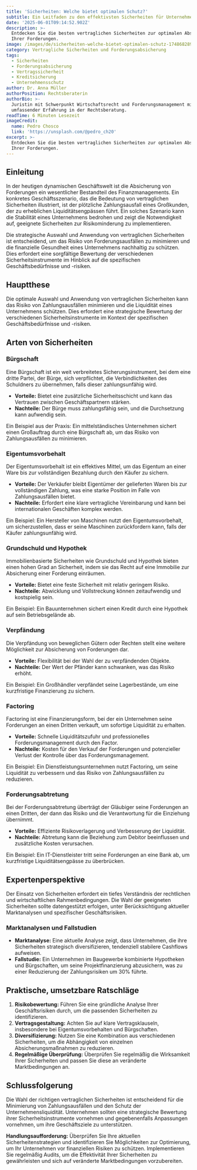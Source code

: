 ```yaml
---
title: 'Sicherheiten: Welche bietet optimalen Schutz?'
subtitle: Ein Leitfaden zu den effektivsten Sicherheiten für Unternehmen
date: '2025-06-01T09:14:52.902Z'
description: >-
  Entdecken Sie die besten vertraglichen Sicherheiten zur optimalen Absicherung
  Ihrer Forderungen.
image: /images/de/sicherheiten-welche-bietet-optimalen-schutz-1748682892651.jpg
category: Vertragliche Sicherheiten und Forderungsabsicherung
tags:
  - Sicherheiten
  - Forderungsabsicherung
  - Vertragssicherheit
  - Kreditsicherung
  - Unternehmensschutz
author: Dr. Anna Müller
authorPosition: Rechtsberaterin
authorBio: >-
  Juristin mit Schwerpunkt Wirtschaftsrecht und Forderungsmanagement mit
  umfassender Erfahrung in der Rechtsberatung.
readTime: 6 Minuten Lesezeit
imageCredit:
  name: Pedro Chosco
  link: 'https://unsplash.com/@pedro_ch20'
excerpt: >-
  Entdecken Sie die besten vertraglichen Sicherheiten zur optimalen Absicherung
  Ihrer Forderungen.
---
```

## Einleitung

In der heutigen dynamischen Geschäftswelt ist die Absicherung von Forderungen ein wesentlicher Bestandteil des Finanzmanagements. Ein konkretes Geschäftsszenario, das die Bedeutung von vertraglichen Sicherheiten illustriert, ist der plötzliche Zahlungsausfall eines Großkunden, der zu erheblichen Liquiditätsengpässen führt. Ein solches Szenario kann die Stabilität eines Unternehmens bedrohen und zeigt die Notwendigkeit auf, geeignete Sicherheiten zur Risikominderung zu implementieren.

Die strategische Auswahl und Anwendung von vertraglichen Sicherheiten ist entscheidend, um das Risiko von Forderungsausfällen zu minimieren und die finanzielle Gesundheit eines Unternehmens nachhaltig zu schützen. Dies erfordert eine sorgfältige Bewertung der verschiedenen Sicherheitsinstrumente im Hinblick auf die spezifischen Geschäftsbedürfnisse und -risiken.

## Hauptthese

Die optimale Auswahl und Anwendung von vertraglichen Sicherheiten kann das Risiko von Zahlungsausfällen minimieren und die Liquidität eines Unternehmens schützen. Dies erfordert eine strategische Bewertung der verschiedenen Sicherheitsinstrumente im Kontext der spezifischen Geschäftsbedürfnisse und -risiken.

## Arten von Sicherheiten

### Bürgschaft

Eine Bürgschaft ist ein weit verbreitetes Sicherungsinstrument, bei dem eine dritte Partei, der Bürge, sich verpflichtet, die Verbindlichkeiten des Schuldners zu übernehmen, falls dieser zahlungsunfähig wird. 

- **Vorteile:** Bietet eine zusätzliche Sicherheitsschicht und kann das Vertrauen zwischen Geschäftspartnern stärken.
- **Nachteile:** Der Bürge muss zahlungsfähig sein, und die Durchsetzung kann aufwendig sein.

Ein Beispiel aus der Praxis: Ein mittelständisches Unternehmen sichert einen Großauftrag durch eine Bürgschaft ab, um das Risiko von Zahlungsausfällen zu minimieren.

### Eigentumsvorbehalt

Der Eigentumsvorbehalt ist ein effektives Mittel, um das Eigentum an einer Ware bis zur vollständigen Bezahlung durch den Käufer zu sichern.

- **Vorteile:** Der Verkäufer bleibt Eigentümer der gelieferten Waren bis zur vollständigen Zahlung, was eine starke Position im Falle von Zahlungsausfällen bietet.
- **Nachteile:** Erfordert eine klare vertragliche Vereinbarung und kann bei internationalen Geschäften komplex werden.

Ein Beispiel: Ein Hersteller von Maschinen nutzt den Eigentumsvorbehalt, um sicherzustellen, dass er seine Maschinen zurückfordern kann, falls der Käufer zahlungsunfähig wird.

### Grundschuld und Hypothek

Immobilienbasierte Sicherheiten wie Grundschuld und Hypothek bieten einen hohen Grad an Sicherheit, indem sie das Recht auf eine Immobilie zur Absicherung einer Forderung einräumen.

- **Vorteile:** Bietet eine feste Sicherheit mit relativ geringem Risiko.
- **Nachteile:** Abwicklung und Vollstreckung können zeitaufwendig und kostspielig sein.

Ein Beispiel: Ein Bauunternehmen sichert einen Kredit durch eine Hypothek auf sein Betriebsgelände ab.

### Verpfändung

Die Verpfändung von beweglichen Gütern oder Rechten stellt eine weitere Möglichkeit zur Absicherung von Forderungen dar.

- **Vorteile:** Flexibilität bei der Wahl der zu verpfändenden Objekte.
- **Nachteile:** Der Wert der Pfänder kann schwanken, was das Risiko erhöht.

Ein Beispiel: Ein Großhändler verpfändet seine Lagerbestände, um eine kurzfristige Finanzierung zu sichern.

### Factoring

Factoring ist eine Finanzierungsform, bei der ein Unternehmen seine Forderungen an einen Dritten verkauft, um sofortige Liquidität zu erhalten.

- **Vorteile:** Schnelle Liquiditätszufuhr und professionelles Forderungsmanagement durch den Factor.
- **Nachteile:** Kosten für den Verkauf der Forderungen und potenzieller Verlust der Kontrolle über das Forderungsmanagement.

Ein Beispiel: Ein Dienstleistungsunternehmen nutzt Factoring, um seine Liquidität zu verbessern und das Risiko von Zahlungsausfällen zu reduzieren.

### Forderungsabtretung

Bei der Forderungsabtretung überträgt der Gläubiger seine Forderungen an einen Dritten, der dann das Risiko und die Verantwortung für die Einziehung übernimmt.

- **Vorteile:** Effiziente Risikoverlagerung und Verbesserung der Liquidität.
- **Nachteile:** Abtretung kann die Beziehung zum Debitor beeinflussen und zusätzliche Kosten verursachen.

Ein Beispiel: Ein IT-Dienstleister tritt seine Forderungen an eine Bank ab, um kurzfristige Liquiditätsengpässe zu überbrücken.

## Expertenperspektive

Der Einsatz von Sicherheiten erfordert ein tiefes Verständnis der rechtlichen und wirtschaftlichen Rahmenbedingungen. Die Wahl der geeigneten Sicherheiten sollte datengestützt erfolgen, unter Berücksichtigung aktueller Marktanalysen und spezifischer Geschäftsrisiken. 

### Marktanalysen und Fallstudien

- **Marktanalyse:** Eine aktuelle Analyse zeigt, dass Unternehmen, die ihre Sicherheiten strategisch diversifizieren, tendenziell stabilere Cashflows aufweisen.
- **Fallstudie:** Ein Unternehmen im Baugewerbe kombinierte Hypotheken und Bürgschaften, um seine Projektfinanzierung abzusichern, was zu einer Reduzierung der Zahlungsrisiken um 30% führte.

## Praktische, umsetzbare Ratschläge

1. **Risikobewertung:** Führen Sie eine gründliche Analyse Ihrer Geschäftsrisiken durch, um die passenden Sicherheiten zu identifizieren.
2. **Vertragsgestaltung:** Achten Sie auf klare Vertragsklauseln, insbesondere bei Eigentumsvorbehalten und Bürgschaften.
3. **Diversifizierung:** Nutzen Sie eine Kombination aus verschiedenen Sicherheiten, um die Abhängigkeit von einzelnen Absicherungsmaßnahmen zu reduzieren.
4. **Regelmäßige Überprüfung:** Überprüfen Sie regelmäßig die Wirksamkeit Ihrer Sicherheiten und passen Sie diese an veränderte Marktbedingungen an.

## Schlussfolgerung

Die Wahl der richtigen vertraglichen Sicherheiten ist entscheidend für die Minimierung von Zahlungsausfällen und den Schutz der Unternehmensliquidität. Unternehmen sollten eine strategische Bewertung ihrer Sicherheitsinstrumente vornehmen und gegebenenfalls Anpassungen vornehmen, um ihre Geschäftsziele zu unterstützen.

**Handlungsaufforderung:** Überprüfen Sie Ihre aktuellen Sicherheitenstrategien und identifizieren Sie Möglichkeiten zur Optimierung, um Ihr Unternehmen vor finanziellen Risiken zu schützen. Implementieren Sie regelmäßig Audits, um die Effektivität Ihrer Sicherheiten zu gewährleisten und sich auf veränderte Marktbedingungen vorzubereiten.

